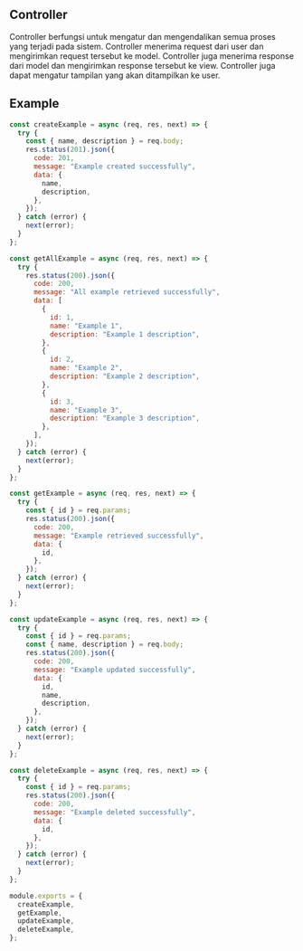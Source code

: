 ## Controller

Controller berfungsi untuk mengatur dan mengendalikan semua proses yang terjadi pada sistem. Controller menerima request dari user dan mengirimkan request tersebut ke model. Controller juga menerima response dari model dan mengirimkan response tersebut ke view. Controller juga dapat mengatur tampilan yang akan ditampilkan ke user.

## Example

```js filename="example.controller.js"
const createExample = async (req, res, next) => {
  try {
    const { name, description } = req.body;
    res.status(201).json({
      code: 201,
      message: "Example created successfully",
      data: {
        name,
        description,
      },
    });
  } catch (error) {
    next(error);
  }
};

const getAllExample = async (req, res, next) => {
  try {
    res.status(200).json({
      code: 200,
      message: "All example retrieved successfully",
      data: [
        {
          id: 1,
          name: "Example 1",
          description: "Example 1 description",
        },
        {
          id: 2,
          name: "Example 2",
          description: "Example 2 description",
        },
        {
          id: 3,
          name: "Example 3",
          description: "Example 3 description",
        },
      ],
    });
  } catch (error) {
    next(error);
  }
};

const getExample = async (req, res, next) => {
  try {
    const { id } = req.params;
    res.status(200).json({
      code: 200,
      message: "Example retrieved successfully",
      data: {
        id,
      },
    });
  } catch (error) {
    next(error);
  }
};

const updateExample = async (req, res, next) => {
  try {
    const { id } = req.params;
    const { name, description } = req.body;
    res.status(200).json({
      code: 200,
      message: "Example updated successfully",
      data: {
        id,
        name,
        description,
      },
    });
  } catch (error) {
    next(error);
  }
};

const deleteExample = async (req, res, next) => {
  try {
    const { id } = req.params;
    res.status(200).json({
      code: 200,
      message: "Example deleted successfully",
      data: {
        id,
      },
    });
  } catch (error) {
    next(error);
  }
};

module.exports = {
  createExample,
  getExample,
  updateExample,
  deleteExample,
};
```
